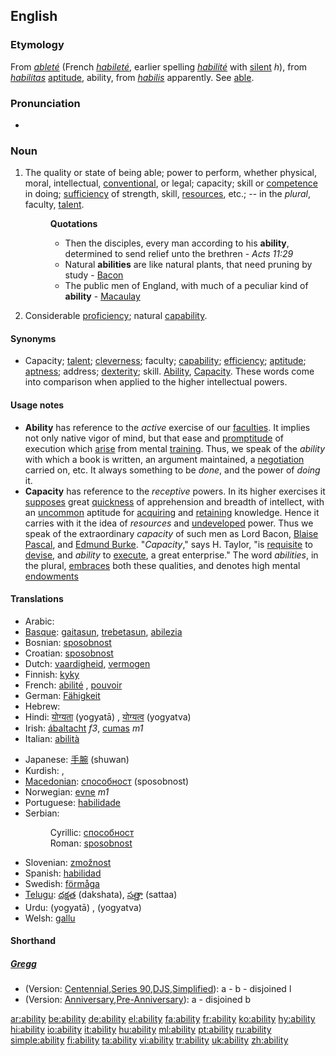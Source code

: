 {{wikipedia|dab=ability}}
{{see|-ability}}
==English==

===Etymology===
From {{OF.}} ''[[ableté]]'' (French ''[[habileté]]'', earlier spelling ''[[habilité]]'' with [[silent]] ''h''), from {{L.}} ''[[habilitas]]'' [[aptitude]], ability, from ''[[habilis]]'' apparently.  See [[able]].

===Pronunciation===
*{{audio|en-us-ability.ogg|Audio (US)}}

===Noun===
{{en-noun|abilit|ies}}

# The quality or state of being able; power to perform, whether physical, moral, intellectual, [[conventional]], or legal; capacity; skill or [[competence]] in doing; [[sufficiency]] of strength, skill, [[resources]], etc.; -- in the ''plural'', faculty, [[talent]].
#:'''Quotations'''
#:*Then the disciples, every man according to his '''ability''', determined to send relief unto the brethren - ''Acts 11:29''
#:*Natural '''abilities''' are like natural plants, that need pruning by study - [[Bacon]]
#:*The public men of England, with much of a peculiar kind of '''ability''' - [[Macaulay]]
# Considerable [[proficiency]]; natural [[capability]].

====Synonyms====
*Capacity; [[talent]]; [[cleverness]]; faculty; [[capability]]; [[efficiency]]; [[aptitude]]; [[aptness]]; address; [[dexterity]]; skill. [[Ability]], [[Capacity]]. These words come into comparison when applied to the higher intellectual powers.

====Usage notes====
*'''Ability''' has reference to the ''active'' exercise of our [[faculties]]. It implies not only native vigor of mind, but that ease and [[promptitude]] of execution which [[arise]] from mental [[training]]. Thus, we speak of the ''ability'' with which a book is written, an argument maintained, a [[negotiation]] carried on, etc. It always something to be ''done'', and the power of ''doing'' it.
*'''Capacity''' has reference to the ''receptive'' powers. In its higher exercises it [[suppose]]s great [[quickness]] of apprehension and breadth of intellect, with an [[uncommon]] aptitude for [[acquiring]] and [[retaining]] knowledge. Hence it carries with it the idea of ''resources'' and [[undeveloped]] power. Thus we speak of the extraordinary ''capacity'' of such men as Lord Bacon, [[Blaise]] [[Pascal]], and [[Edmund Burke]]. "''Capacity''," says H. Taylor, "is [[requisite]] to [[devise]], and ''ability'' to [[execute]], a great enterprise." The word ''abilities'', in the plural, [[embraces]] both these qualities, and denotes high mental [[endowments]]

====Translations====
{{top}}
*Arabic: {{ARchar|[[القدرة]]}}
*[[Basque]]: [[gaitasun]], [[trebetasun]], [[abilezia]]
*Bosnian: [[sposobnost]] {{f}}
*Croatian: [[sposobnost]] {{f}}
*Dutch: [[vaardigheid]], [[vermogen]]
*Finnish: [[kyky]]
*French: [[abilité]] {{f}}, [[pouvoir]] {{m}}
*German: [[Fähigkeit]] {{f}}
*Hebrew: {{he-link|יכולת|yakhólet}} {{f}}
*Hindi: [[योग्यता]] (yogyatā) {{f}}, [[योग्यत्व]] (yogyatva) {{m}}
*Irish: [[ábaltacht]] ''f3'', [[cumas]] ''m1''
*Italian: [[abilità]] {{f}}
{{mid}}
*Japanese: [[手腕]] (shuwan)
*Kurdish: {{KUchar|[[ده‌ره‌قه‌ت]]}}, {{KUchar|[[له‌ده‌س هاتن]]}}
*[[Macedonian]]: [[способност]] (sposobnost)
*Norwegian: [[evne]] ''m1''
*Portuguese: [[habilidade]]
*Serbian:
*:Cyrillic: [[способност]] {{f}}
*:Roman: [[sposobnost]] {{f}}
*Slovenian: [[zmožnost]] {{f}}
*Spanish: [[habilidad]] {{f}}
*Swedish: [[förmåga]] {{c}}
*[[Telugu]]: [[దక్షత]] (dakshata), [[సత్తా]] (sattaa)
*Urdu: {{URchar|[[یوگیتا]]}} (yogyatā) {{f}}, {{URchar|[[یوگیتو]]}} (yogyatva) {{m}}
*Welsh: [[gallu]]
{{bottom}}

====Shorthand====
{{rfc-header|Shorthand}}

=====[http://en.wikipedia.org/wiki/Gregg_Shorthand Gregg]=====
* (Version: [http://en.wikipedia.org/wiki/Gregg_Shorthand#Centennial_Gregg_Shorthand Centennial],[http://en.wikipedia.org/wiki/Gregg_Shorthand#Series_90_Gregg_Shorthand  Series 90],[http://en.wikipedia.org/wiki/Gregg_Shorthand#Diamond_Jubilee_Gregg_Shorthand  DJS],[http://en.wikipedia.org/wiki/Gregg_Shorthand#Simplified_Gregg_Shorthand Simplified]): a - b - disjoined l
* (Version: [http://en.wikipedia.org/wiki/Gregg_Shorthand#Anniversary_Gregg_Shorthand Anniversary],[http://en.wikipedia.org/wiki/Gregg_Shorthand#Pre-Anniversary_Gregg_Shorthand Pre-Anniversary]): a - disjoined b

[[ar:ability]]
[[be:ability]]
[[de:ability]]
[[el:ability]]
[[fa:ability]]
[[fr:ability]]
[[ko:ability]]
[[hy:ability]]
[[hi:ability]]
[[io:ability]]
[[it:ability]]
[[hu:ability]]
[[ml:ability]]
[[pt:ability]]
[[ru:ability]]
[[simple:ability]]
[[fi:ability]]
[[ta:ability]]
[[vi:ability]]
[[tr:ability]]
[[uk:ability]]
[[zh:ability]]